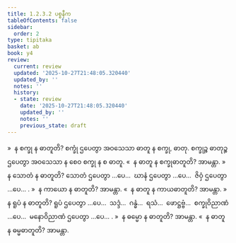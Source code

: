 ```yaml
---
title: 1.2.3.2 ပစ္စနီက
tableOfContents: false
sidebar:
  order: 2
type: tipitaka
basket: ab
book: y4
review:
  current: review
  updated: '2025-10-27T21:48:05.320440'
  updated_by: ''
  notes: ''
  history:
  - state: review
    date: '2025-10-27T21:48:05.320440'
    updated_by: ''
    notes: ''
    previous_state: draft
---
```



<ReviewStatus review={frontmatter.review} showDetails={true} />

<HypothesisAnnotation frontmatter={frontmatter} />

<DynamicBreadcrumb />

<Division number="15" book="y4" e="ch" v="33" p="202">

<Paragraph number="194" book="y4">
»  န စက္ခု န ဓာတူတိ?
</Paragraph>

<Paragraph number="195" book="y4">
စက္ခုံ ဌပေတွာ အဝသေသာ ဓာတူ န စက္ခု, ဓာတု. စက္ခုဉ္စ ဓာတုဉ္စ ဌပေတွာ အဝသေသာ န စေဝ စက္ခု န စ ဓာတူ.
</Paragraph>

<Paragraph number="196" book="y4">
«  န ဓာတူ န စက္ခုဓာတူတိ? အာမန္တာ.
</Paragraph>

<Paragraph number="197" book="y4">
»  န သောတံ န ဓာတူတိ?
</Paragraph>

<Paragraph number="198" book="y4">
သောတံ ဌပေတွာ …ပေ…  ဃာနံ ဌပေတွာ …ပေ…  ဇိဝှံ ဌပေတွာ …ပေ… .
</Paragraph>

<Paragraph number="199" book="y4">
»  န ကာယော န ဓာတူတိ? အာမန္တာ.
</Paragraph>

<Paragraph number="200" book="y4">
«  န ဓာတူ န ကာယဓာတူတိ? အာမန္တာ.
</Paragraph>

<Paragraph number="201" book="y4">
»  န ရူပံ န ဓာတူတိ?
</Paragraph>

<Paragraph number="202" book="y4">
ရူပံ ဌပေတွာ …ပေ…  သဒ္ဒံ…  ဂန္ဓံ…  ရသံ…  ဖောဋ္ဌဗ္ဗံ…  စက္ခုဝိညာဏံ …ပေ…  မနောဝိညာဏံ ဌပေတွာ …ပေ… .
</Paragraph>

<Paragraph number="203" book="y4">
»  န ဓမ္မော န ဓာတူတိ? အာမန္တာ.
</Paragraph>

<Paragraph number="204" book="y4">
«  န ဓာတူ န ဓမ္မဓာတူတိ? အာမန္တာ.
</Paragraph>
</Division>